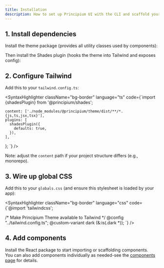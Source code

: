 ```yaml
---
title: Installation
description: How to set up Principium UI with the CLI and scaffold your own components.
---
```


## 1. Install dependencies

Install the theme package (provides all utility classes used by components):

<PackageManagers packageName="theme" />

Then install the Shades plugin (hooks the theme into Tailwind and exposes config):

<PackageManagers packageName="shades" />

## 2. Configure Tailwind

Add this to your `tailwind.config.ts`:

<SyntaxHighlighter className="bg-border" language="ts" code={`import {shadesPlugin} from '@principium/shades';

    content: ['./node_modules/@principium/theme/dist/**/*.{js,ts,jsx,tsx}'],
    plugins: [
      shadesPlugin({
        defaults: true,
      }),
    ],
};
`} />

Note: adjust the `content` path if your project structure differs (e.g., monorepo).

## 3. Wire up global CSS

Add this to your `globals.css` (and ensure this stylesheet is loaded by your app):

<SyntaxHighlighter className="bg-border" language="css" code={`@import 'tailwindcss';

/* Make Principium Theme available to Tailwind */
@config "../tailwind.config.ts";
@custom-variant dark (&:is(.dark \*));
`} />

## 4. Add components

Install the React package to start importing or scaffolding components.  
You can also add components individually as needed-see the [components page](/docs/guide/components) for details.

<PackageManagers packageName="react" />

<div className="h-40"/>
